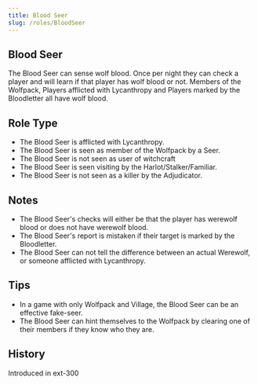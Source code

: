```yaml
---
title: Blood Seer
slug: /roles/BloodSeer
---
```


## Blood Seer

The Blood Seer can sense wolf blood. Once per night they can check a player and will learn if that player has wolf blood or not. Members of the Wolfpack, Players afflicted with Lycanthropy and Players marked by the Bloodletter all have wolf blood.

## Role Type

- The Blood Seer is afflicted with Lycanthropy.
- The Blood Seer is seen as member of the Wolfpack by a Seer.
- The Blood Seer is not seen as user of witchcraft
- The Blood Seer is seen visiting by the Harlot/Stalker/Familiar.
- The Blood Seer is not seen as a killer by the Adjudicator.

## Notes

- The Blood Seer's checks will either be that the player has werewolf blood or does not have werewolf blood.
- The Blood Seer's report is mistaken if their target is marked by the Bloodletter.
- The Blood Seer can not tell the difference between an actual Werewolf, or someone afflicted with Lycanthropy.

## Tips

- In a game with only Wolfpack and Village, the Blood Seer can be an effective fake-seer.
- The Blood Seer can hint themselves to the Wolfpack by clearing one of their members if they know who they are.

## History

<timeline>
  <event interval="2019-01-01">Introduced in ext-300</event>
</timeline>
